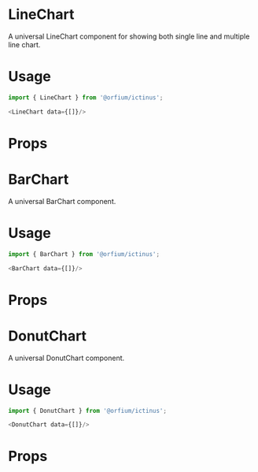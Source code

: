 
<Meta title="Design System/Chart"/>

# LineChart

A universal LineChart component for showing both single line and multiple line chart.

# Usage

```js
import { LineChart } from '@orfium/ictinus';

<LineChart data={[]}/>
```

# Props

<Props of={LineChart} />

<Preview>
  <Story name="LineChart" parameters={{ decorators: [withKnobs] }}>
    <LineChart
      data={initData}
      labelX={text('labelX', 'Dates')}
      labelY={text('labelY', 'Values')}
      showLegend={boolean('show legend', true)}
      color={color}
    />
  </Story>
</Preview>


# BarChart

A universal BarChart component.

# Usage

```js
import { BarChart } from '@orfium/ictinus';

<BarChart data={[]}/>
```

# Props

<Props of={BarChart}/>

<Preview>
  <Story name="BarChart" parameters={{ decorators: [withKnobs] }}>
    <BarChartShowCase/>
  </Story>
</Preview>


# DonutChart

A universal DonutChart component.

# Usage

```js
import { DonutChart } from '@orfium/ictinus';

<DonutChart data={[]}/>
```

# Props

<Props of={DonutChart}/>

<Preview>
  <Story name="DonutChart" parameters={{ decorators: [withKnobs] }}>
    <PreviewDonutChart 
      chartValue={text('chartValue', 'value1')}
      chartUnits={text('chartUnits', 'value2')}/>
  </Story>
</Preview>

